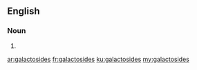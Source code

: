 ==English==

===Noun===
{{head|en}}

# {{plural of|galactoside}}

[[ar:galactosides]]
[[fr:galactosides]]
[[ku:galactosides]]
[[my:galactosides]]